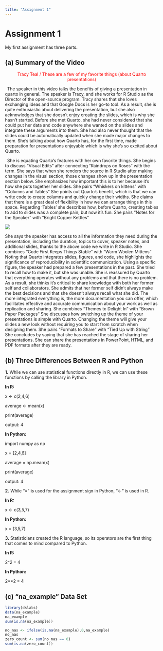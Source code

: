 ```yaml
---
title: "Assignment 1"
---
```


# Assignment 1

My first assignment has three parts.

## (a) Summary of the Video

::: {style="color: red; text-align: center;"}
Tracy Teal / These are a few of my favorite things (about Quarto presentations)
:::

 The speaker in this video talks the benefits of giving a presentation in quarto in general. The speaker is Tracy, and she works for R Studio as the Director of the open-source program. Tracy shares that she loves exchanging ideas and that Google Docs is her go-to tool. As a result, she is quite enthusiastic about delivering the presentation, but she also acknowledges that she doesn't enjoy creating the slides, which is why she hasn't started. Before she met Quarto, she had never considered that she could put her data and code anywhere she wanted on the slides and integrate these arguments into them. She had also never thought that the slides could be automatically updated when she made major changes to them. She's talking about how Quarto has, for the first time, made preparation for presentations enjoyable which is why she's so excited about Quarto.

 She is equating Quarto's features with her own favorite things. She begins to discuss "Visual Edits" after connecting "Raindrops on Roses" with the term. She says that when she renders the source in R Studio after making changes in the visual section, those changes show up in the presentation section below. She emphasizes how important this is to her because it's how she puts together her slides. She pairs "Whiskers on kittens" with "Columns and Tables" She points out Quarto's benefit, which is that we can write code to create columns and quickly change their widths. She claims that there is a great deal of flexibility in how we can arrange things in this space. Regarding 'Tables' she describes how, before Quarto, creating tables to add to slides was a complete pain, but now it's fun. She pairs "Notes for the Speaker" with "Bright Copper Kettles"

![](images/Ekran%20Alıntısı.PNG)

She says the speaker has access to all the information they need during the presentation, including the duration, topics to cover, speaker notes, and additional slides, thanks to the above code we write in R Studio. She combines "Code First Keeps Things Stable" with "Warm Woolen Mittens" Noting that Quarto integrates slides, figures, and code, she highlights the significance of reproducibility in scientific communication. Using a specific figure, the speaker had prepared a few presentations in the past. She tried to recall how to make it, but she was unable. She is reassured by Quarto that everything operates without any problems and that there is no problem. As a result, she thinks it's critical to share knowledge with both her former self and collaborators. She admits that her former self didn't always make the best decisions and that she doesn't always recall what she did. The more integrated everything is, the more documentation you can offer, which facilitates effective and accurate communication about your work as well as replication and sharing. She combines "Themes to Delight In" with "Brown Paper Packages" She discusses how switching up the theme of your presentations is simple with Quarto. Changing the theme will give your slides a new look without requiring you to start from scratch when designing them. She pairs "Formats to Share" with "Tied Up with String" She concludes by saying that she has reached the stage of sharing her presentations. She can share the presentations in PowerPoint, HTML, and PDF formats after they are ready.

## (b) Three Differences Between R and Python

**1.** While we can use statistical functions directly in R, we can use these functions by calling the library in Python.

**In R:**

x \<- c(2,4,6)

average \<- mean(x)

print(average)

output: 4

**In Python:**

import numpy as np

x = \[2,4,6\]

average = np.mean(x)

print(average)

output: 4

**2.** While "=" is used for the assignment sign in Python, "\<-" is used in R.

**In R:**

x \<- c(3,5,7)

**In Python:**

x = \[3,5,7\]

**3.** Statisticians created the R language, so its operators are the first thing that comes to mind compared to Python.

**In R:**

2\^2 = 4

**In Python:**

2\*\*2 = 4

## (c) "na_example" Data Set

```r
library(dslabs)
data(na_example)
na_example
sum(is.na(na_example))
```

```r
no_nas <- ifelse(is.na(na_example),0,na_example)
no_nas
zero_count <- sum(no_nas == 0)
sum(is.na(zero_count))
```
